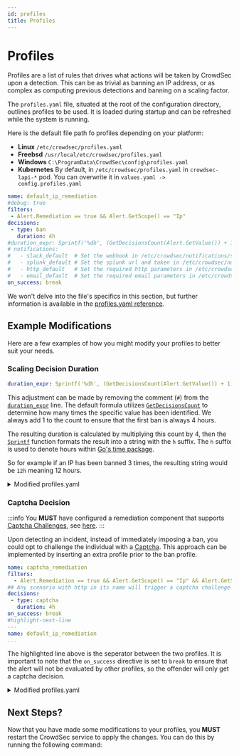 ```yaml
---
id: profiles
title: Profiles
---
```



# Profiles

Profiles are a list of rules that drives what actions will be taken by CrowdSec upon a detection. This can be as trivial as banning an IP address, or as complex as computing previous detections and banning on a scaling factor.

The `profiles.yaml` file, situated at the root of the configuration directory, outlines profiles to be used. It is loaded during startup and can be refreshed while the system is running.

Here is the default file path fo profiles depending on your platform:

- **Linux** `/etc/crowdsec/profiles.yaml`
- **Freebsd** `/usr/local/etc/crowdsec/profiles.yaml`
- **Windows** `C:\ProgramData\CrowdSec\config\profiles.yaml`
- **Kubernetes** By default, in `/etc/crowdsec/profiles.yaml` in `crowdsec-lapi-*` pod. You can overwrite it in `values.yaml -> config.profiles.yaml`

```yaml title="Default profiles.yaml"
name: default_ip_remediation
#debug: true
filters:
 - Alert.Remediation == true && Alert.GetScope() == "Ip"
decisions:
 - type: ban
   duration: 4h
#duration_expr: Sprintf('%dh', (GetDecisionsCount(Alert.GetValue()) + 1) * 4)
# notifications:
#   - slack_default  # Set the webhook in /etc/crowdsec/notifications/slack.yaml before enabling this.
#   - splunk_default # Set the splunk url and token in /etc/crowdsec/notifications/splunk.yaml before enabling this.
#   - http_default   # Set the required http parameters in /etc/crowdsec/notifications/http.yaml before enabling this.
#   - email_default  # Set the required email parameters in /etc/crowdsec/notifications/email.yaml before enabling this.
on_success: break
```

We won't delve into the file's specifics in this section, but further information is available in the [profiles.yaml reference](/docs/next/profiles/format#profile-directives).

## Example Modifications

Here are a few examples of how you might modify your profiles to better suit your needs.

### Scaling Decision Duration

```yaml
duration_expr: Sprintf('%dh', (GetDecisionsCount(Alert.GetValue()) + 1) * 4)
```

This adjustment can be made by removing the comment (`#`) from the [`duration_expr`](/docs/next/profiles/format#duration_expr) line. The default formula utilizes [`GetDecisionsCount`](/docs/next/expr/other_helpers#getdecisionscountvalue-string-int) to determine how many times the specific value has been identified. We always add 1 to the count to ensure that the first ban is always 4 hours.

The resulting duration is calculated by multiplying this count by 4, then the [`Sprintf`](/docs/next/expr/strings_helpers/#sprintfformat-string-a-interface-string) function formats the result into a string with the `h` suffix. The `h` suffix is used to denote hours within [Go's time package](https://pkg.go.dev/time#ParseDuration).

So for example if an IP has been banned 3 times, the resulting string would be `12h` meaning 12 hours.

<details>

<summary>Modified profiles.yaml</summary>

```yaml
name: default_ip_remediation
#debug: true
filters:
 - Alert.Remediation == true && Alert.GetScope() == "Ip"
decisions:
 - type: ban
   duration: 4h
#highlight-next-line
duration_expr: Sprintf('%dh', (GetDecisionsCount(Alert.GetValue()) + 1) * 4)
# notifications:
#   - slack_default  # Set the webhook in /etc/crowdsec/notifications/slack.yaml before enabling this.
#   - splunk_default # Set the splunk url and token in /etc/crowdsec/notifications/splunk.yaml before enabling this.
#   - http_default   # Set the required http parameters in /etc/crowdsec/notifications/http.yaml before enabling this.
#   - email_default  # Set the required email parameters in /etc/crowdsec/notifications/email.yaml before enabling this.
on_success: break
```

</details>

### Captcha Decision

:::info
You **MUST** have configured a remediation component that supports [Captcha Challenges](https://en.wikipedia.org/wiki/CAPTCHA), see [here](/u/bouncers/intro).
:::

Upon detecting an incident, instead of immediately imposing a ban, you could opt to challenge the individual with a [Captcha](https://en.wikipedia.org/wiki/CAPTCHA). This approach can be implemented by inserting an extra profile prior to the ban profile.

```yaml
name: captcha_remediation
filters:
  - Alert.Remediation == true && Alert.GetScope() == "Ip" && Alert.GetScenario() contains "http"
## Any scenario with http in its name will trigger a captcha challenge
decisions:
 - type: captcha
   duration: 4h
on_success: break
#highlight-next-line
---
name: default_ip_remediation
...
```

The highlighted line above is the seperator between the two profiles. It is important to note that the `on_success` directive is set to `break` to ensure that the alert will not be evaluated by other profiles, so the offender will only get a captcha decision.


<details>

<summary>Modified profiles.yaml</summary>

```yaml
name: captcha_remediation
filters:
  - Alert.Remediation == true && Alert.GetScope() == "Ip" && Alert.GetScenario() contains "http"
## Any scenario with http in its name will trigger a captcha challenge
decisions:
 - type: captcha
   duration: 4h
on_success: break
#highlight-next-line
---
name: default_ip_remediation
#debug: true
filters:
 - Alert.Remediation == true && Alert.GetScope() == "Ip"
decisions:
 - type: ban
   duration: 4h
#duration_expr: Sprintf('%dh', (GetDecisionsCount(Alert.GetValue()) + 1) * 4)
# notifications:
#   - slack_default  # Set the webhook in /etc/crowdsec/notifications/slack.yaml before enabling this.
#   - splunk_default # Set the splunk url and token in /etc/crowdsec/notifications/splunk.yaml before enabling this.
#   - http_default   # Set the required http parameters in /etc/crowdsec/notifications/http.yaml before enabling this.
#   - email_default  # Set the required email parameters in /etc/crowdsec/notifications/email.yaml before enabling this.
on_success: break
```

</details>

## Next Steps?

Now that you have made some modifications to your profiles, you **MUST** restart the CrowdSec service to apply the changes. You can do this by running the following command:

<UnixWindowsK8sTabs
  bash="sudo crowdsec -t && sudo systemctl restart crowdsec"
  powershell="Restart-Service crowdsec"
  k8s="helm upgrade --install crowdsec crowdsecurity/crowdsec --namespace crowdsec -f values.yaml"
/>